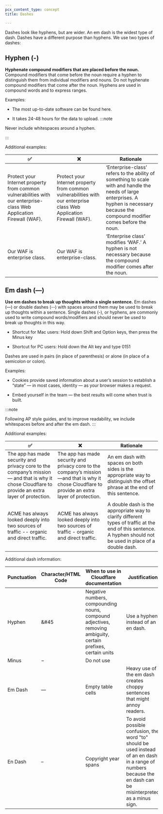 ```yaml
---
pcx_content_type: concept
title: Dashes

---
```


Dashes look like hyphens, but are wider. An em dash is the widest type of dash. Dashes have a different purpose than hyphens. We use two types of dashes:

## Hyphen (-)

**Hyphenate compound modifiers that are placed before the noun.** Compound modifiers that come before the noun require a hyphen to distinguish them from individual modifiers and nouns. Do not hyphenate compound modifiers that come after the noun. Hyphens are used in compound words and to express ranges.

Examples:

* The most up-to-date software can be found here.

* It takes 24-48 hours for the data to upload. :::note


Never include whitespaces around a hyphen.


:::

Additional examples:

| ✅                                                                                                                    | ❌                                                                                                                    | Rationale                                                                                                                                                                                 |
| -------------------------------------------------------------------------------------------------------------------- | -------------------------------------------------------------------------------------------------------------------- | ----------------------------------------------------------------------------------------------------------------------------------------------------------------------------------------- |
| Protect your Internet property from common vulnerabilities with our enterprise-class Web Application Firewall (WAF). | Protect your Internet property from common vulnerabilities with our enterprise class Web Application Firewall (WAF). | ‘Enterprise-class’ refers to the ability of something to scale with and handle the needs of large enterprises. A hyphen is necessary because the compound modifier comes before the noun. |
| Our WAF is enterprise class.                                                                                         | Our WAF is enterprise-class.                                                                                         | ‘Enterprise class’ modifies ‘WAF.’ A hyphen is not necessary because the compound modifier comes after the noun.                                                                          |

## Em dash (—)

**Use em dashes to break up thoughts within a single sentence.** Em dashes (—) or double dashes (--) with spaces around them may be used to break up thoughts within a sentence. Single dashes (-), or hyphens, are commonly used to write compound words/modifiers and should never be used to break up thoughts in this way.

* Shortcut for Mac users: Hold down Shift and Option keys, then press the Minus key

* Shortcut for PC users: Hold down the Alt key and type 0151

Dashes are used in pairs (in place of parenthesis) or alone (in place of a semicolon or colon).

Examples:

* Cookies provide saved information about a user’s session to establish a “state” — in most cases, identity — as your browser makes a request.

* Embed yourself in the team — the best results will come when trust is built.

:::note

Following AP style guides, and to improve readability, we include whitespaces before and after the em dash. 
:::

Additional examples:

| ✅                                                                                                                                                  | ❌                                                                                                                                                | Rationale                                                                                                                                                      |
| -------------------------------------------------------------------------------------------------------------------------------------------------- | ------------------------------------------------------------------------------------------------------------------------------------------------ | -------------------------------------------------------------------------------------------------------------------------------------------------------------- |
| The app has made security and privacy core to the company’s mission — and that is why it chose Cloudflare to provide an extra layer of protection. | The app has made security and privacy core to the company’s mission—and that is why it chose Cloudflare to provide an extra layer of protection. | An em dash with spaces on both sides is the appropriate way to distinguish the offset phrase at the end of this sentence.                                      |
| ACME has always looked deeply into two sources of traffic -- organic and direct traffic.                                                           | ACME has always looked deeply into two sources of traffic - organic and direct traffic.                                                          | A double dash is the appropriate way to clarify different types of traffic at the end of this sentence. A hyphen should not be used in place of a double dash. |

Additional dash information:

| Punctuation | Character/HTML Code | When to use in Cloudflare documentation                                                                       | Justification                                                                                                                                                    |
| ----------- | ------------------- | ------------------------------------------------------------------------------------------------------------- | ---------------------------------------------------------------------------------------------------------------------------------------------------------------- |
| Hyphen      | \&#45               | Negative numbers, compounding nouns, compound adjectives, removing ambiguity, certain prefixes, certain units | Use a hyphen instead of an en dash.                                                                                                                              |
| Minus       | −                   | Do not use                                                                                                    |                                                                                                                                                                  |
| Em Dash     | —                   | Empty table cells                                                                                             | Heavy use of the em dash creates choppy sentences that might annoy readers.                                                                                      |
| En Dash     | –                   | Copyright year spans                                                                                          | To avoid possible confusion, the word "to" should be used instead of an en dash in a range of numbers because the en dash can be misinterpreted as a minus sign. |

